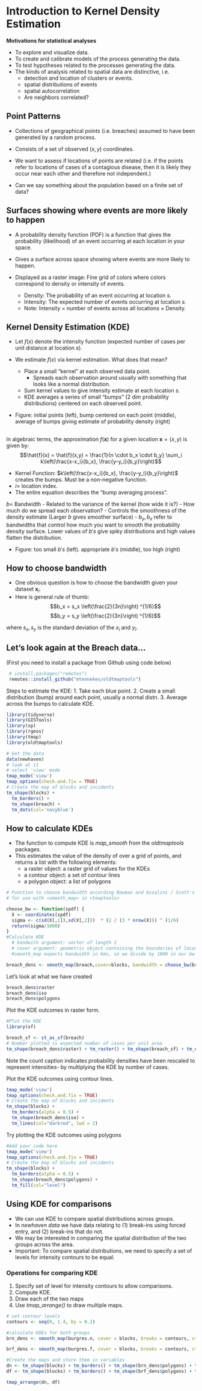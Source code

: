 # Introduction to Kernel Density Estimation

**Motivations for statistical analyses**

-   To explore and visualize data.
-   To create and calibrate models of the process generating the data.
-   To test hypotheses related to the processes generating the data.
-   The kinds of analysis related to spatial data are distinctive, i.e.
    -   detection and location of clusters or events.
    -   spatial distributions of events
    -   spatial autocorrelation
    -   Are neighbors correlated?


## Point Patterns

-   Collections of geographical points (i.e. breaches) assumed to have been generated by a random process.

-   Consists of a set of observed $(x,y)$ coordinates.

-   We want to assess if locations of points are related (i.e. if the points refer to locations of cases of a contagious disease, then it is likely they occur near each other and therefore not independent.)

-   Can we say something about the population based on a finite set of data?

## Surfaces showing where events are more likely to happen

-   A probability density function (PDF) is a function that gives the probability (likelihood) of an event occurring at each location in your space.

-   Gives a surface across space showing where events are more likely to happen.

-   Displayed as a raster image: Fine grid of colors where colors correspond to density or intensity of events.

    -   Density: The probability of an event occurring at location $s$.
    -   Intensity: The expected number of events occurring at location $s$.
    -   Note: Intensity $=$ number of events across all locations $\times$ Density.

## Kernel Density Estimation (KDE)

-   Let $f(x)$ denote the intensity function (expected number of cases per unit distance at location $s$).

-   We estimate $f(x)$ via kernel estimation. What does that mean?

    -   Place a small "kernel" at each observed data point.
        -   Spreads each observation around  usually with something that looks like a normal distribution.
    -   Sum kernel values to give intensity estimate at each location $s$.
    -   KDE averages a series of small "bumps" (2 dim probability distributions) centered on each observed point.


-   Figure: initial points (left), bump centered on each point (middle), average of bumps giving estimate of probability density (right)

## 

In algebraic terms, the approximation $f(\mathbf{x})$ for a given location $\mathbf{x} = (x,y)$ is given by: $$\hat{f}(x) = \hat{f}(x,y) = \frac{1}{n \cdot b_x \cdot b_y} \sum_i k\left(\frac{x-x_i}{b_x}, \frac{y-y_i}{b_y}\right)$$

-   Kernel Function: $k\left(\frac{x-x_i}{b_x}, \frac{y-y_i}{b_y}\right)$ creates the bumps. Must be a non-negative function.
-   $i=$ location index.
- The entire equation describes the "bump averaging process".

 $b=$ Bandwidth
        -   Related to the variance of the kernel (how wide it is?)
        -   How much do we spread each observation?
        -   Controls the smoothness of the density estimate (Larger $b$ gives smoother surface)
-   $b_y, b_x$ refer to bandwidths that control how much you want to smooth the probability density surface. Lower values of $b's$ give spiky distributions and high values flatten the distribution.


-   Figure: too small $b's$ (left). appropriate $b's$ (middle), too high (right)


## How to choose bandwidth

-   One obvious question is how to choose the bandwidth given your dataset $\mathbf{x}_i$.
-   Here is general rule of thumb: $$b_x = s_x \left(\frac{2}{3n}\right) ^{1/6}$$ $$b_y = s_y \left(\frac{2}{3n}\right) ^{1/6}$$

where $s_x, s_y$ is the standard deviation of the $x_i$ and $y_i$. 



## Let's look again at the Breach data...
(First you need to install a package from Github using code below)
```r
 # install.packages("remotes")
 remotes::install_github("mtennekes/oldtmaptools")

```

Steps to estimate the KDE:
1. Take each blue point.
2. Create a small distribution (bump) around each point, usually a normal distn.
3. Average across the bumps to calculate KDE.
```r
library(tidyverse)
library(GISTools)
library(sp)
library(rgeos)
library(tmap)
library(oldtmaptools)

# Get the data
data(newhaven)
# look at it
# select 'view' mode
tmap_mode('view')
tmap_options(check.and.fix = TRUE)
# Create the map of blocks and incidents
tm_shape(blocks) + 
  tm_borders() + 
  tm_shape(breach) +
  tm_dots(col='navyblue')
```

## How to calculate KDEs
-   The function to compute KDE is *map_smooth* from the *oldtmaptools* packages.
-   This estimates the value of the density of over a grid of points, and returns a list with the following elements:
    -   a raster object: a raster grid of values for the KDEs
    -   a contour object: a set of contour lines
    -   a polygon object: a list of polygons

```r
# Function to choose bandwidth according Bowman and Azzalini / Scott's rule
# for use with <smooth_map> in <tmaptools>

choose_bw <- function(spdf) {
  X <- coordinates(spdf)
  sigma <- c(sd(X[,1]),sd(X[,2]))  * (2 / (3 * nrow(X))) ^ (1/6)
  return(sigma/1000)
}
#Calculate KDE
  # bandwith argument: vector of length 2
  # cover argument: geometric object containing the boundaries of locations to estimate KDE.
  #smooth_map expects bandwidth in kms, so we divide by 1000 in our bw function.

breach_dens <- smooth_map(breach,cover=blocks, bandwidth = choose_bw(breach))
```

Let's look at what we have created

```r

breach_dens$raster
breach_dens$iso
breach_dens$polygons
```

Plot the KDE outcomes in raster form.
```r
#Plot the KDE
library(sf)

breach_sf <- st_as_sf(breach)
# Number plotted is expected number of cases per unit area
tm_shape(breach_dens$raster) + tm_raster() + tm_shape(breach_sf) + tm_dots(col="blue")

```
Note the count caption indicates probability densities have been rescaled to represent intensities- by multiplying the KDE by number of cases.

Plot the KDE outcomes using contour lines.

```r
tmap_mode('view')
tmap_options(check.and.fix = TRUE)
# Create the map of blocks and incidents
tm_shape(blocks) + 
  tm_borders(alpha = 0.5) + 
  tm_shape(breach_dens$iso) +
  tm_lines(col="darkred", lwd = 2)
```



Try plotting the KDE outcomes using polygons

```r
#Add your code here
tmap_mode('view')
tmap_options(check.and.fix = TRUE)
# Create the map of blocks and incidents
tm_shape(blocks) + 
  tm_borders(alpha = 0.5) + 
  tm_shape(breach_dens$polygons) +
  tm_fill(col="level")
```

## Using KDE for comparisons

* We can use KDE to compare spatial distributions across groups.
* In *newhaven data* we have data relating to (1) break-ins using forced entry, and (2) break-ins that do not. 
* We may be interested in comparing the spatial distribution of the two groups across the area.
* Important: To compare spatial distributions, we need to specify a set of levels for intensity contours to be equal. 

### Operations for comparing KDE

1. Specify set of level for intensity contours to allow comparisons.
2. Compute KDE.
3. Draw each of the two maps
4. Use *tmap\_arrange()* to draw multiple maps.

```r
# set contour levels
contours <- seq(0, 1.4, by = 0.2)

#calculate KDEs for both groups
brn_dens <- smooth_map(burgres.n, cover = blocks, breaks = contours, style = "fixed", bandwidth = choose_bw(burgres.n))

brf_dens <- smooth_map(burgres.f, cover = blocks, breaks = contours, style = "fixed", bandwidth = choose_bw(burgres.f))

#Create the maps and store them in variables
dn <- tm_shape(blocks) + tm_borders() + tm_shape(brn_dens$polygons) + tm_fill(col = "level", alpha = 0.8, title = "non-forced break-ins")
df <- tm_shape(blocks) + tm_borders() + tm_shape(brf_dens$polygons) + tm_fill(col = "level", alpha = 0.8, title = "forced break-ins") 

tmap_arrange(dn, df)
```



